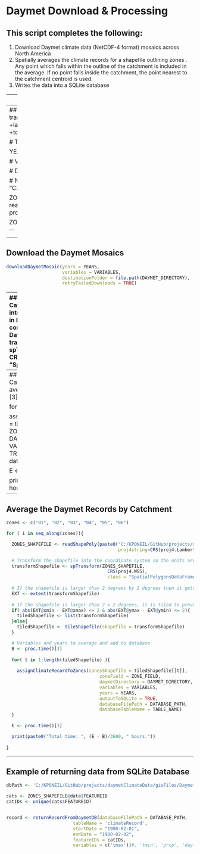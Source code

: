# Daymet Download & Processing

## This script completes the following:

1. Download Daymet climate data (NetCDF-4 format) mosaics across North America
2. Spatially averages the climate records for a shapefile outlining zones . Any point which falls within the outline of the catchment is included in the average. If no point falls inside the catchment, the point nearest to the catchment centroid is used.
3. Writes the data into a SQLite database

---
##Load Libraries
```r
#rm(list=setdiff(ls(), "ZONES_SHAPEFILE"))
rm(list=ls())

library(maptools) # To read shapefile
library(raster)# To get extent of shapefile
library(rgdal)# To transform shapefile
library(devtools)

# Install package
#devtools::install_github()
install("C:/KPONEIL/GitHub/packages/spatialAverageDaymet")
library(spatialAverageDaymet)

```

---
## Enter Inputs
```r

# Define the projections of the shapefiles and Daymet data (Lambert Conformal Conic). This gets transformed to the coordinate system for processing.
proj4.Lambert <- "+proj=lcc +ellps=WGS84 +datum=WGS84 +lat_1=25 +lat_2=60 +lat_0=42.5 +lon_0=-100 +x_0=0 +y_0=0"
proj4.WGS <- "+proj=longlat +ellps=WGS84 +datum=WGS84 +no_defs +towgs84=0,0,0"

# Temporal range
START_YEAR <- 1980
END_YEAR <- 2014

YEARS <- seq(from = START_YEAR, to = END_YEAR, by = 1)

# Variables
VARIABLES <- c("tmax", "tmin", "prcp", "dayl", "srad", "vp", "swe")

# Destination folder of the raw Daymet data
DAYMET_DIRECTORY <- "F:/KPONEIL/SourceData/climate/DAYMET/raw"

# Name of the database with Daymet data paired to NHDPlus catchments
DATABASE_PATH <- "C:/KPONEIL/SHEDS/NHDHRDV2/daymet/NHDHRDV2_01"
TABLE_NAME <- "climateRecord"

ZONES_SHAPEFILE <- readShapePoly("C:/KPONEIL/GitHub/projects/daymetClimateData/gisFiles/shapefiles/NHDHRDV2/Catchments01_Daymet.shp", proj4string=CRS(proj4.Lambert))
#projection(ZONES_SHAPEFILE)


ZONE_FIELD <- "FEATUREID"

```

---
## Download the Daymet Mosaics
```r

downloadDaymetMosaic(years = YEARS,
                     variables = VARIABLES,
                     destinationFolder = file.path(DAYMET_DIRECTORY),
                     retryFailedDownloads = TRUE)
```

---
## Average the Daymet Records by Catchment
```r

# Transform the shapefile into the coordinate system so the units are in lat/lon. This makes the shapefile comparable to the coordinates provided by Daymet NetCDFs in WGS.
transformShapefile <- spTransform(ZONES_SHAPEFILE,
                                    CRS(proj4.WGS),
                                    class = "SpatialPolygonsDataFrame")
  
# If the shapefile is larger than 2 degrees by 2 degrees then it gets tiled.
EXT <- extent(transformShapefile)
  
# If the shapefile is larger than 2 x 2 degrees, it is tiled to prevent memory issues when accessing records from NetCDFs.
if( abs(EXT@xmin - EXT@xmax) <= 2 & abs(EXT@ymax - EXT@ymin) <= 2){
  tiledShapefile <- list(transformShapefile)
}else{
  tiledShapefile <- tileShapefile(shapefile = transformShapefile) 
}

rm(ZONES_SHAPEFILE); gc()
rm(transformShapefile); gc()
```


---
## Average the Daymet Records by Catchment
```r


# Variables and years to average and add to database
B <- proc.time()[3]

for( t in 1:length(tiledShapefile) ){
  
  assignClimateRecordToZones(zonesShapefile = tiledShapefile[[t]], 
                                 zoneField = ZONE_FIELD, 
                                 daymetDirectory = DAYMET_DIRECTORY, 
                                 variables = VARIABLES, 
                                 years = YEARS, 
                                 outputToSQLite = TRUE,
                                 databaseFilePath = DATABASE_PATH, 
                                 databaseTableName = TABLE_NAME)
}


E <- proc.time()[3]

print(paste0("Total time: ", (E - B)/3600, " hours."))
```



---
## Average the Daymet Records by Catchment
```r

zones <- c("01", "02", "03", "04", "05", "06")

for ( i in seq_along(zones)){

  ZONES_SHAPEFILE <- readShapePoly(paste0("C:/KPONEIL/GitHub/projects/daymetClimateData/gisFiles/shapefiles/NHDHRDV2/Catchments", zones[i], "_Daymet.shp"), 
                                          proj4string=CRS(proj4.Lambert))

  # Transform the shapefile into the coordinate system so the units are in lat/lon. This makes the shapefile comparable to the coordinates provided by Daymet NetCDFs in WGS.
  transformShapefile <- spTransform(ZONES_SHAPEFILE,
                                      CRS(proj4.WGS),
                                      class = "SpatialPolygonsDataFrame")
    
  # If the shapefile is larger than 2 degrees by 2 degrees then it gets tiled.
  EXT <- extent(transformShapefile)
    
  # If the shapefile is larger than 2 x 2 degrees, it is tiled to prevent memory issues when accessing records from NetCDFs.
  if( abs(EXT@xmin - EXT@xmax) <= 2 & abs(EXT@ymax - EXT@ymin) <= 2){
    tiledShapefile <- list(transformShapefile)
  }else{
    tiledShapefile <- tileShapefile(shapefile = transformShapefile) 
  }

  # Variables and years to average and add to database
  B <- proc.time()[3]
  
  for( t in 1:length(tiledShapefile) ){
    
    assignClimateRecordToZones(zonesShapefile = tiledShapefile[[t]], 
                                   zoneField = ZONE_FIELD, 
                                   daymetDirectory = DAYMET_DIRECTORY, 
                                   variables = VARIABLES, 
                                   years = YEARS, 
                                   outputToSQLite = TRUE,
                                   databaseFilePath = DATABASE_PATH, 
                                   databaseTableName = TABLE_NAME)
  }

  E <- proc.time()[3]

  print(paste0("Total time: ", (E - B)/3600, " hours."))
  
}
```




















---
## Example of returning data from SQLite Database
```r

dbPath <- 'C:/KPONEIL/GitHub/projects/daymetClimateData/gisFiles/DaymetByNENYHRDCatchments'

cats <- ZONES_SHAPEFILE@data$FEATUREID
catIDs <- unique(cats$FEATUREID)


record <- returnRecordFromDaymetDB(databaseFilePath = DATABASE_PATH, 
                         tableName = 'climateRecord', 
                         startDate = "1980-02-01", 
                         endDate = "1980-02-02", 
                         featureIDs = catIDs,
                         variables = c('tmax'))#, 'tmin', 'prcp', 'dayl', 'srad', 'vp', 'swe'))
```